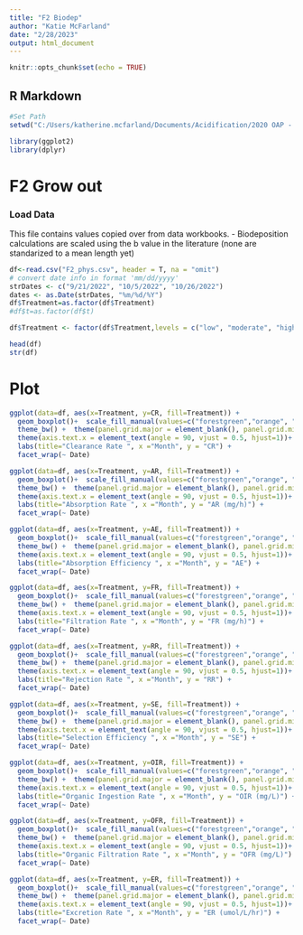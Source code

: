 ```yaml
---
title: "F2 Biodep"
author: "Katie McFarland"
date: "2/28/2023"
output: html_document
---
```


```r
knitr::opts_chunk$set(echo = TRUE)
```

## R Markdown

```r
#Set Path
setwd("C:/Users/katherine.mcfarland/Documents/Acidification/2020 OAP - scallops/R")
```

```r
library(ggplot2)
library(dplyr)

```


# F2 Grow out

### Load Data
This file contains values copied over from data workbooks. 
- Biodeposition calculations are scaled using the b value in the literature
(none are standarized to a mean length yet)
```r
df<-read.csv("F2_phys.csv", header = T, na = "omit")
# convert date info in format 'mm/dd/yyyy'
strDates <- c("9/21/2022", "10/5/2022", "10/26/2022")
dates <- as.Date(strDates, "%m/%d/%Y")
df$Treatment=as.factor(df$Treatment)
#df$t=as.factor(df$t)

df$Treatment <- factor(df$Treatment,levels = c("low", "moderate", "high"))

head(df)
str(df)
```
# Plot
```r
ggplot(data=df, aes(x=Treatment, y=CR, fill=Treatment)) +
  geom_boxplot()+  scale_fill_manual(values=c("forestgreen","orange", "purple"))+
  theme_bw() +  theme(panel.grid.major = element_blank(), panel.grid.minor = element_blank())+ 
  theme(axis.text.x = element_text(angle = 90, vjust = 0.5, hjust=1))+
  labs(title="Clearance Rate ", x ="Month", y = "CR") +
  facet_wrap(~ Date)

ggplot(data=df, aes(x=Treatment, y=AR, fill=Treatment)) +
  geom_boxplot()+  scale_fill_manual(values=c("forestgreen","orange", "purple"))+
  theme_bw() +  theme(panel.grid.major = element_blank(), panel.grid.minor = element_blank())+ 
  theme(axis.text.x = element_text(angle = 90, vjust = 0.5, hjust=1))+
  labs(title="Absorption Rate ", x ="Month", y = "AR (mg/h)") +
  facet_wrap(~ Date)

ggplot(data=df, aes(x=Treatment, y=AE, fill=Treatment)) +
  geom_boxplot()+  scale_fill_manual(values=c("forestgreen","orange", "purple"))+
  theme_bw() +  theme(panel.grid.major = element_blank(), panel.grid.minor = element_blank())+ 
  theme(axis.text.x = element_text(angle = 90, vjust = 0.5, hjust=1))+
  labs(title="Absorption Efficiency ", x ="Month", y = "AE") +
  facet_wrap(~ Date)

ggplot(data=df, aes(x=Treatment, y=FR, fill=Treatment)) +
  geom_boxplot()+  scale_fill_manual(values=c("forestgreen","orange", "purple"))+
  theme_bw() +  theme(panel.grid.major = element_blank(), panel.grid.minor = element_blank())+ 
  theme(axis.text.x = element_text(angle = 90, vjust = 0.5, hjust=1))+
  labs(title="Filtration Rate ", x ="Month", y = "FR (mg/h)") +
  facet_wrap(~ Date)

ggplot(data=df, aes(x=Treatment, y=RR, fill=Treatment)) +
  geom_boxplot()+  scale_fill_manual(values=c("forestgreen","orange", "purple"))+
  theme_bw() +  theme(panel.grid.major = element_blank(), panel.grid.minor = element_blank())+ 
  theme(axis.text.x = element_text(angle = 90, vjust = 0.5, hjust=1))+
  labs(title="Rejection Rate ", x ="Month", y = "RR") +
  facet_wrap(~ Date)

ggplot(data=df, aes(x=Treatment, y=SE, fill=Treatment)) +
  geom_boxplot()+  scale_fill_manual(values=c("forestgreen","orange", "purple"))+
  theme_bw() +  theme(panel.grid.major = element_blank(), panel.grid.minor = element_blank())+ 
  theme(axis.text.x = element_text(angle = 90, vjust = 0.5, hjust=1))+
  labs(title="Selection Efficiency ", x ="Month", y = "SE") +
  facet_wrap(~ Date)

ggplot(data=df, aes(x=Treatment, y=OIR, fill=Treatment)) +
  geom_boxplot()+  scale_fill_manual(values=c("forestgreen","orange", "purple"))+
  theme_bw() +  theme(panel.grid.major = element_blank(), panel.grid.minor = element_blank())+ 
  theme(axis.text.x = element_text(angle = 90, vjust = 0.5, hjust=1))+
  labs(title="Organic Ingestion Rate ", x ="Month", y = "OIR (mg/L)") +
  facet_wrap(~ Date)

ggplot(data=df, aes(x=Treatment, y=OFR, fill=Treatment)) +
  geom_boxplot()+  scale_fill_manual(values=c("forestgreen","orange", "purple"))+
  theme_bw() +  theme(panel.grid.major = element_blank(), panel.grid.minor = element_blank())+ 
  theme(axis.text.x = element_text(angle = 90, vjust = 0.5, hjust=1))+
  labs(title="Organic Filtration Rate ", x ="Month", y = "OFR (mg/L)") +
  facet_wrap(~ Date)

ggplot(data=df, aes(x=Treatment, y=ER, fill=Treatment)) +
  geom_boxplot()+  scale_fill_manual(values=c("forestgreen","orange", "purple"))+
  theme_bw() +  theme(panel.grid.major = element_blank(), panel.grid.minor = element_blank())+ 
  theme(axis.text.x = element_text(angle = 90, vjust = 0.5, hjust=1))+
  labs(title="Excretion Rate ", x ="Month", y = "ER (umol/L/hr)") +
  facet_wrap(~ Date)

```